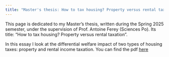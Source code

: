 ```yaml
---
title: "Master's thesis: How to tax housing? Property versus rental taxation"
--- 
```


This page is dedicated to my Master's thesis, written during the Spring 2025 semester, under the supervision of Prof. Antoine Ferey (Sciences Po). Its title: "How to tax housing? Property versus rental taxation". 

In this essay I look at the differential welfare impact of two types of housing taxes: property and rental income taxation. 
You can find the pdf [here](Mémoire_Soulage_Nathanael.pdf)



